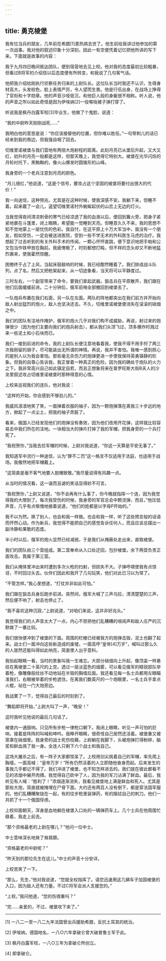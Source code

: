 ```yaml
---
---
---
```

title: 勇克棱堡
---




我有位当兵的朋友，几年前在希腊[1]患热病去世了。他生前给我讲过他参加的第一次战事。我对他的叙述印象十分深刻，因此一有空便凭着记忆把他所讲的写下来。下面就是故事的内容：





我于九月四日晚间抵达团队，便到宿营地去见上校。他对我的态度最初比较粗暴，但看过B将军的介绍信以后态度便有所转变，和我说了几句客气话。

他把我介绍给刚执行侦察任务归来的上尉队长。这位队长当时我还不认识，生得身材高大，头发棕色，脸上表情严厉，令人望而生畏。他是行伍出身，在战场上挣得了官衔和十字勋章。他的声音沙哑低沉，和他巨人般的身躯很不相称。听人说，他的声音之所以如此奇怪是因为伊埃纳[2]一役喉咙被子弹打穿了。

听说我是枫丹白露军校[3]毕业生，他做了个鬼脸，说道：

“我的中尉昨天刚刚战死……”

我明白他的意思是说：“你应该接替他的位置，但你难以胜任。”一句带刺儿的话已经来到我的唇边，但我强自咽了回去。

切维里诺棱堡与我们营地有两倍大炮射程的距离。此刻月亮已从堡后升起，又大又红，初升的月亮一般都是这样，但那天晚上，我觉得它特别大。棱堡在光华闪烁的月轮衬托下，黑黝黝的，像火山爆发时圆锥形的山峰。

我身旁的一个老兵注意到月亮的颜色。

“月儿很红，”他说道，“这是个信号，要攻占这个坚固的棱堡将要付出很大的代价！”

我一向迷信，这种预兆，尤其是在这种时候，使我深感不安。我躺下来，但睡不着。起来踱了一会儿，遥望切维里诺村外蜿蜒起伏的山峦上无边的灯火。

当我觉得夜间清凉刺骨的寒气已经凉透了我的血液以后，便回到篝火旁，把身子紧紧地裹在斗篷里，闭上眼睛，希望能一觉睡到天亮。但睡意久久不来，我的思想不知不觉地蒙上一层忧伤的色彩。我自忖，在这平原上十万大军当中，我没有一个朋友，假如受伤，一定会被送进医院，受到一些不学无术的外科医生马虎的治疗。我想起了过去听到的有关外科手术的传闻，一颗心怦怦直跳，便下意识地把手帕和公文包当作铁甲放在胸前。我疲倦极了，时刻都想打盹，但不祥的念头却又不断地猛烈袭来，使我霍然惊醒。

困倦终于占了上风，当起床鼓敲响的时候，我已经酣然睡着了。我们排成战斗队列，点了名，然后又把枪架起来，从一切迹象看，当天将可以平静度过。

三时左右，一个副官带来了命令，要我们拿起武器。狙击兵在平原散开，我们跟在他们后面缓缓前进。二十分钟后，俄军前哨全部撤回到棱堡去了。

一队炮兵布置在我们右面，另一队在左面。两队的阵地都突出在我们前方并开始向敌人射出猛烈的炮火，敌人也坚决还击。不久，切维里诺棱堡便消失在滚滚的硝烟之中。

我们的团队有洼地作掩护，俄军的炮火几乎对我们构不成威胁。再说，射过来的炮弹很少（因为他们主要向我们的炮兵射击），都从我们头顶飞过，顶多爆炸时溅过来一些泥土和小石块而已。

我们一接到前进的命令，我的上尉队长便注意地看着我，使我不得不用手捋了两三次我刚留的胡子，尽可能装出无所谓的神情。再说，我并不害怕。我唯一感到担心的是别人以为我会害怕。那些毫无杀伤力的炮弹更进一步使我保持英勇镇静的形象。但我的自尊心告诉我，我正冒着一种真正的危险，因为我的确处于炮队的火力之下。我非常高兴自己如此镇定自若，而且正想象将来在普罗旺斯大街B夫人的沙龙里叙述攻占切维里诺棱堡时那种得意的心情。

上校来巡视我们的连队，他对我说：

“这样的开始，你会感到不够劲儿的。”

我威风凛凛地笑了笑，一面掸着衣服的袖子，因为一颗炮弹落在离我三十步远的地方，掀起了一点尘土，把我的袖子弄脏了。

看来，俄国人已经发现他们的炮弹没有奏效，因为他们改用开花弹，这样就比较容易击中我们所在的洼地。一块相当大的弹片打掉了我的军帽，把我身旁的一个兵打死了。

“我祝贺你，”当我去捡军帽的时候，上尉对我说道，“你这一天算是平安无事了。”

我知道军中流行一种迷信，认为“罪不二罚”这一格言不仅适用于法庭，也适用于战场。我傲然地把军帽戴上。

“这简直是毫不客气地要人脱帽致敬。”我尽量说得有风趣一点。

从当时的情况看，这一谐而且谑的笑话显得妙不可言。

“我祝贺你，”上尉又说道，“你不会再有什么事了，你今晚就指挥一个连，因为我觉得我的大限到了。每次我受伤的时候，我身旁的军官总会中颗流弹，而且，”他压低声音，几乎有点惭愧地接着说道，“他们的姓都是以字母P开始的。”

我不以为然。换了别人，也会和我一样做。也会和我一样，听了这些预言般的话语而怦然心动。作为新兵，我觉得不能把自己的感觉告诉任何人，而且应该总摆出一副冷静和果敢的态度。

半小时以后，俄军的炮火显然已经减弱，于是我们从掩蔽处走出来，直取棱堡。

我们的团队由三个营组成。第二营奉命从入口处迂回，包抄棱堡。余下两营负责正面攻击。我属于第三营。

我们从掩体里冲出来时遭到多次火枪的扫射，但损失不大。子弹呼啸使我有点惊讶，不时回过头去。伙伴们因此和我开了几句玩笑，他们对此已习以为常了。

“不管怎样。”我心里想道，“打仗并非如此可怕。”

我们跟在狙击兵身后跑步前进。突然间，俄军大喊了三声乌拉，清清楚楚的三声，然后便不响了，射击也停止了。

“我不喜欢这种沉寂，”上尉说道，“对咱们来说，这并非好兆头。”

我觉得我们的人声音太大了一点，内心不禁把他们乱糟糟的喧闹声和敌人庄严的沉默做了一番比较。

我们很快便冲到了棱堡的下面。周围的栏栅已经被我方的炮弹击毁，泥土也翻了起来。战士们一面冲向这些新造成的废墟，一面高呼“皇帝[4]万岁”，喊叫过那么久的人居然还能叫得如此响亮，简直使人出乎意料。

我抬起眼睛一看，当时的景象叫我一生难忘。大部分硝烟向上升起，像顶盖一样悬挂在离棱堡二十英尺的上空。透过一层淡蓝色的烟雾，可以看见俄军的精锐部队举着枪，像雕像般纹丝不动地站在半毁的胸墙后面。我还看见每一名士兵都用左眼瞄准我们，右眼被举着的步枪遮住。在离我们数英尺的一个炮眼里，一名士兵手拿点火棍，站在一门大炮旁边。

我战栗了一下，觉得自己最后的时刻到了。

“舞蹈即将开始，”上尉大叫了一声，“晚安！”

这时我听见他说的最后几句话了。

棱堡内一通鼓响。只见所有步枪一律枪口朝下。我闭上眼睛，听见一声可怕的巨响，接着是阵阵的叫喊和呻吟。我睁开眼睛，很奇怪自己居然还活着。棱堡重又被笼罩在硝烟里。我身旁的战士死伤枕藉，上尉躺在我脚下，头被炮弹打得粉碎，脑浆和鲜血溅了我一身。全连人只剩下六个战士和我自己。

这场大屠杀之后，有一阵子大家都惊呆了。上校用剑尖挑着自己的军帽，率先爬上胸墙，一面高喊：“皇帝万岁！”所有仍然活着的人立即随他奋身而起。后来发生的事我几乎都记不得了。我们冲进了棱堡，也不知怎样进去的。我们就在彼此都看不见的浓烟中展开肉搏。我觉得自己砍中了人，因为我的军刀沾满了鲜血。最后，我听见有人喊：“胜利了！”浓烟逐渐消失，我看见棱堡地上满是鲜血和死人。尤其是那些大炮，简直就被掩埋在尸骨下面。大约还有两百人没有倒下，都是穿法国军服的。他们乱糟糟聚拢在一起，有的往步枪里装弹药，有的揩拭自己的刺刀。他们一共抓了十一个俄国俘虏。

上校仰面朝天，浑身是血地躺在棱堡入口处的一辆弹药车上。几个士兵在他周围忙碌着，我走上前去。

“那个资格最老的上尉在哪儿？”他问一位中士。

中士意味深长地耸了耸肩膀。

“资格最老的中尉呢？”

“昨天到的那位先生在这儿。”中士的声音十分安详。

上校苦笑了一下。

“那么，先生，”他对我说道，“您就全权指挥了。请您迅速用这几辆车子加固棱堡的入口，因为敌人还有力量。不过C将军会派人支援您的。”

“上校，”我问他道，“您的伤很重吗？”

“完……亲爱的，不过，棱堡攻下来了。”



* * *



[1] 一八二一至一八二九年法国曾出兵援助希腊，反抗土耳其的统治。

[2] 伊埃纳，德国地名，一八○六年拿破仑曾大破普鲁士军于此。

[3] 枫丹白露军校，一八○三年为拿破仑所创立。

[4] 即拿破仑。